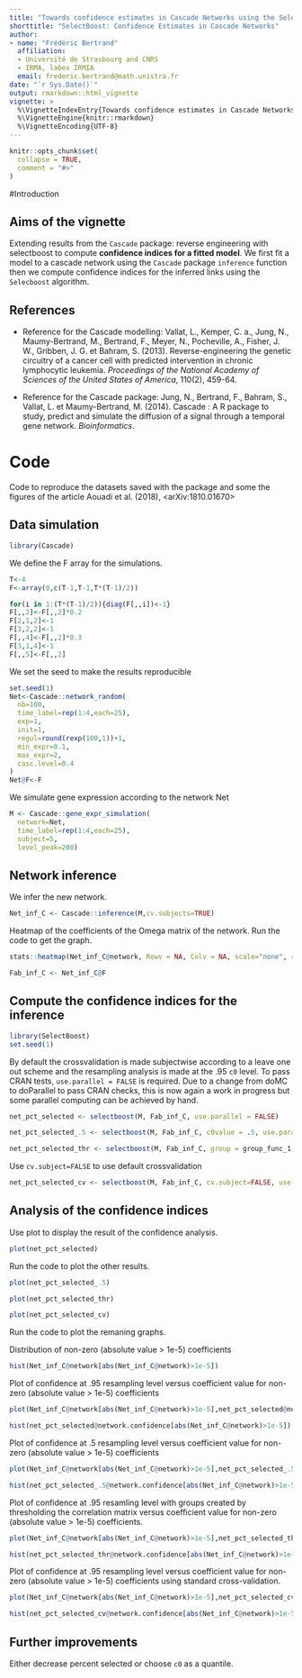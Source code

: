 ```yaml
---
title: "Towards confidence estimates in Cascade Networks using the SelectBoost package"
shorttitle: "SelectBoost: Confidence Estimates in Cascade Networks"
author: 
- name: "Frédéric Bertrand"
  affiliation: 
  - Université de Strasbourg and CNRS
  - IRMA, labex IRMIA
  email: frederic.bertrand@math.unistra.fr
date: "`r Sys.Date()`"
output: rmarkdown::html_vignette
vignette: >
  %\VignetteIndexEntry{Towards confidence estimates in Cascade Networks using the SelectBoost package}
  %\VignetteEngine{knitr::rmarkdown}
  %\VignetteEncoding{UTF-8}
---
```


```r
knitr::opts_chunk$set(
  collapse = TRUE,
  comment = "#>"
)
```

#Introduction

## Aims of the vignette
Extending results from the `Cascade` package: reverse engineering with selectboost to compute **confidence indices for a fitted model**. We first fit a model to a cascade network using the `Cascade` package `inference` function then we compute confidence indices for the inferred links using the `Selecboost` algorithm.

## References
* Reference for the Cascade modelling: Vallat, L., Kemper, C. a., Jung, N., Maumy-Bertrand, M., Bertrand, F., Meyer, N., Pocheville, A., Fisher, J. W., Gribben, J. G. et Bahram, S. (2013). Reverse-engineering the genetic circuitry of a cancer cell with predicted intervention in chronic lymphocytic leukemia. *Proceedings of the National Academy of Sciences of the United States of America*, 110(2), 459-64.

* Reference for the Cascade package: Jung, N., Bertrand, F., Bahram, S., Vallat, L. et Maumy-Bertrand, M. (2014). Cascade : A R package to study, predict and simulate the diffusion of a signal through a temporal gene network. *Bioinformatics*.

# Code
Code to reproduce the datasets saved with the package and some the figures of the article Aouadi et al. (2018), <arXiv:1810.01670>

## Data simulation
```r
library(Cascade)
```

We define the F array for the simulations.
```r
T<-4
F<-array(0,c(T-1,T-1,T*(T-1)/2))

for(i in 1:(T*(T-1)/2)){diag(F[,,i])<-1}
F[,,2]<-F[,,2]*0.2
F[2,1,2]<-1
F[3,2,2]<-1
F[,,4]<-F[,,2]*0.3
F[3,1,4]<-1
F[,,5]<-F[,,2]
```

We set the seed to make the results reproducible
```r
set.seed(1)
Net<-Cascade::network_random(
  nb=100,
  time_label=rep(1:4,each=25),
  exp=1,
  init=1,
  regul=round(rexp(100,1))+1,
  min_expr=0.1,
  max_expr=2,
  casc.level=0.4
)
Net@F<-F
```

We simulate gene expression according to the network Net
```r
M <- Cascade::gene_expr_simulation(
  network=Net,
  time_label=rep(1:4,each=25),
  subject=5,
  level_peak=200)
```

## Network inference
We infer the new network.
```r
Net_inf_C <- Cascade::inference(M,cv.subjects=TRUE)
```

Heatmap of the coefficients of the Omega matrix of the network. Run the code to get the graph.
```r
stats::heatmap(Net_inf_C@network, Rowv = NA, Colv = NA, scale="none", revC=TRUE)
```

```r
Fab_inf_C <- Net_inf_C@F
```

## Compute the confidence indices for the inference
```r
library(SelectBoost)
set.seed(1)
```

By default the crossvalidation is made subjectwise according to a leave one out scheme and the resampling analysis is made at the .95 `c0` level. To pass CRAN tests, `use.parallel = FALSE` is required. Due to a change from doMC to doParallel to pass CRAN checks, this is now again a work in progress but some parallel computing can be achieved by hand.
```r
net_pct_selected <- selectboost(M, Fab_inf_C, use.parallel = FALSE)
```
```r
net_pct_selected_.5 <- selectboost(M, Fab_inf_C, c0value = .5, use.parallel = FALSE)
```
```r
net_pct_selected_thr <- selectboost(M, Fab_inf_C, group = group_func_1, use.parallel = FALSE)
```

Use `cv.subject=FALSE` to use default crossvalidation
```r
net_pct_selected_cv <- selectboost(M, Fab_inf_C, cv.subject=FALSE, use.parallel = FALSE)
```

## Analysis of the confidence indices
Use plot to display the result of the confidence analysis.
```r
plot(net_pct_selected)
```

Run the code to plot the other results.
```r
plot(net_pct_selected_.5)
```

```r
plot(net_pct_selected_thr)
```

```r
plot(net_pct_selected_cv)
```

Run the code to plot the remaning graphs.

Distribution of non-zero (absolute value > 1e-5) coefficients
```r
hist(Net_inf_C@network[abs(Net_inf_C@network)>1e-5])
```

Plot of confidence at .95 resampling level versus coefficient value for non-zero (absolute value > 1e-5) coefficients
```r
plot(Net_inf_C@network[abs(Net_inf_C@network)>1e-5],net_pct_selected@network.confidence[abs(Net_inf_C@network)>1e-5])
```

```r
hist(net_pct_selected@network.confidence[abs(Net_inf_C@network)>1e-5])
```

Plot of confidence at .5 resampling level versus coefficient value for non-zero (absolute value > 1e-5) coefficients
```r
plot(Net_inf_C@network[abs(Net_inf_C@network)>1e-5],net_pct_selected_.5@network.confidence[abs(Net_inf_C@network)>1e-5])
```

```r
hist(net_pct_selected_.5@network.confidence[abs(Net_inf_C@network)>1e-5])
```

Plot of confidence at .95 resamling level with groups created by thresholding the correlation matrix versus coefficient value for non-zero (absolute value > 1e-5) coefficients.
```r
plot(Net_inf_C@network[abs(Net_inf_C@network)>1e-5],net_pct_selected_thr@network.confidence[abs(Net_inf_C@network)>1e-5])
```

```r
hist(net_pct_selected_thr@network.confidence[abs(Net_inf_C@network)>1e-5])
```

Plot of confidence at .95 resampling level versus coefficient value for non-zero (absolute value > 1e-5) coefficients using standard cross-validation.
```r
plot(Net_inf_C@network[abs(Net_inf_C@network)>1e-5],net_pct_selected_cv@network.confidence[abs(Net_inf_C@network)>1e-5])
```

```r
hist(net_pct_selected_cv@network.confidence[abs(Net_inf_C@network)>1e-5])
```

## Further improvements
Either decrease percent selected or choose `c0` as a quantile.



